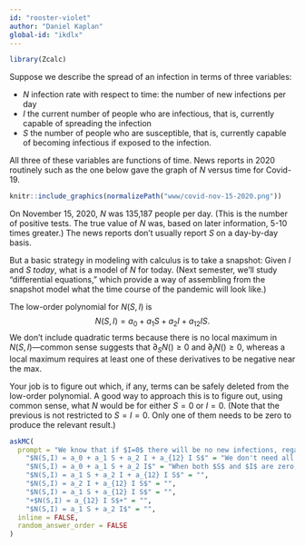 ```yaml
---
id: "rooster-violet"
author: "Daniel Kaplan"
global-id: "ikdlx"
---
```


```r
library(Zcalc)
```

Suppose we describe the spread of an infection in terms of three variables:

- $N$ infection rate with respect to time: the number of new infections per day
- $I$ the current number of people who are infectious, that is, currently capable of spreading the infection
- $S$ the number of people who are susceptible, that is, currently capable of becoming infectious if exposed to the infection.

All three of these variables are functions of time. News reports in 2020 routinely such as the one below gave the graph of $N$ versus time for Covid-19. 

```r
knitr::include_graphics(normalizePath("www/covid-nov-15-2020.png"))
```


On November 15, 2020, $N$ was 135,187 people per day. (This is the number of positive tests. The true value of $N$ was, based on later information, 5-10 times greater.) The news reports don't usually report $S$ on a day-by-day basis. 

But a basic strategy in modeling with calculus is to take a snapshot: Given $I$ and $S$ *today*, what is a model of $N$ for today. (Next semester, we'll study "differential equations," which provide a way of assembling from the snapshot model what the time course of the pandemic will look like.)

<!-- On Nov. 15, $S$ is roughly 250,000,000, compared to 330,000,000 at the start of the pandemic. Given that true $N$ is about 1,000,000 per day, $S$ changes by about 1% per day, so at the end of the year, we can anticipate $S$ will be about 200,000,000 people. According to expert opinion, new infectives are infectious for about 4-6 days (on average), so we can anticipate that $I \approx 5 N$. -->

The low-order polynomial for $N(S, I)$ is $$N(S,I) = a_0 + a_1 S + a_2 I + a_{12} I S.$$ We don't include quadratic terms because there is no local maximum in $N(S, I)$---common sense suggests that $\partial_S N() \geq 0$ and $\partial_I N() \geq 0$, whereas a local maximum requires at least one of these derivatives to be negative near the max.

Your job is to figure out which, if any, terms can be safely deleted from the low-order polynomial. A good way to approach this is to figure out, using common sense, what $N$ would be for either $S=0$ or $I=0$. (Note that the previous is not restricted to $S = I = 0$. Only one of them needs to be zero to produce the relevant result.)

```r
askMC(
  prompt = "We know that if $I=0$ there will be no new infections, regardless of how large $S$ is. We also know that if $S=0$, there will be no new infections no matter how many people are currently infective. Which of these low-order polynomials correctly represents these two facts? (Assume that all the coefficients in the various polynomials are non-zero.)",
    "$N(S,I) = a_0 + a_1 S + a_2 I + a_{12} I S$" = "We don't need all four terms. Think about it!",
    "$N(S,I) = a_0 + a_1 S + a_2 I$" = "When both $S$ and $I$ are zero, $N$ would be non-zero.",
    "$N(S,I) = a_1 S + a_2 I + a_{12} I S$" = "",
    "$N(S,I) = a_2 I + a_{12} I S$" = "",
    "$N(S,I) = a_1 S + a_{12} I S$" = "",
    "+$N(S,I) = a_{12} I S$+" = "",
    "$N(S,I) = a_1 S + a_2 I$" = "", 
  inline = FALSE,
  random_answer_order = FALSE
)
```
